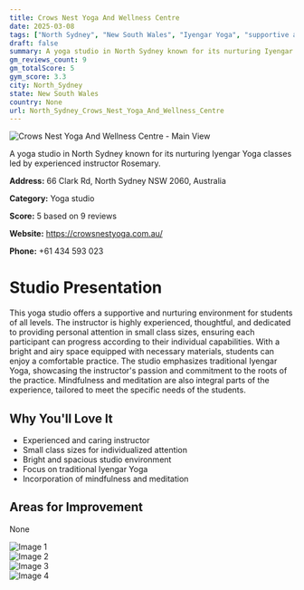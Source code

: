 ```yaml
---
title: Crows Nest Yoga And Wellness Centre
date: 2025-03-08
tags: ["North Sydney", "New South Wales", "Iyengar Yoga", "supportive atmosphere", "personalized instruction", "North Sydney"]  
draft: false
summary: A yoga studio in North Sydney known for its nurturing Iyengar Yoga classes led by experienced instructor Rosemary.
gm_reviews_count: 9
gm_totalScore: 5
gym_score: 3.3
city: North_Sydney
state: New South Wales
country: None
url: North_Sydney_Crows_Nest_Yoga_And_Wellness_Centre
---
```


<div className="aspect-[16/9] relative my-8">
  <img 
    src="https://lh5.googleusercontent.com/p/AF1QipMMy_z-3GqdFP6brwNnV6TzsG1RHw4EiWhl4Fmw=w1920-h1080-k-no"
    alt="Crows Nest Yoga And Wellness Centre - Main View"
    className="object-cover absolute inset-0 w-full h-full rounded-lg"
  />
</div>

A yoga studio in North Sydney known for its nurturing Iyengar Yoga classes led by experienced instructor Rosemary.

**Address:** 66 Clark Rd, North Sydney NSW 2060, Australia

**Category:** Yoga studio

**Score:** 5 based on 9 reviews

**Website:** https://crowsnestyoga.com.au/

**Phone:** +61 434 593 023

# Studio Presentation

This yoga studio offers a supportive and nurturing environment for students of all levels. The instructor is highly experienced, thoughtful, and dedicated to providing personal attention in small class sizes, ensuring each participant can progress according to their individual capabilities. With a bright and airy space equipped with necessary materials, students can enjoy a comfortable practice. The studio emphasizes traditional Iyengar Yoga, showcasing the instructor's passion and commitment to the roots of the practice. Mindfulness and meditation are also integral parts of the experience, tailored to meet the specific needs of the students.

## Why You'll Love It

- Experienced and caring instructor
- Small class sizes for individualized attention
- Bright and spacious studio environment
- Focus on traditional Iyengar Yoga
- Incorporation of mindfulness and meditation

## Areas for Improvement

None

<div className="grid grid-cols-1 xl:grid-cols-2 gap-4 my-8">
<div className="aspect-[4/3] relative"><img src="https://lh5.googleusercontent.com/p/AF1QipN6YY8bAQOfAQiAaVwNJAG-qJX2-swWcVltA4kK=w1920-h1080-k-no" alt="Image 1" className="object-cover absolute inset-0 w-full h-full rounded-lg" /></div>
<div className="aspect-[4/3] relative"><img src="https://lh5.googleusercontent.com/p/AF1QipNo3_7u4y-ZMG_s5BUB6X3hjoHhNV-RMoqyNRao=w1920-h1080-k-no" alt="Image 2" className="object-cover absolute inset-0 w-full h-full rounded-lg" /></div>
<div className="aspect-[4/3] relative"><img src="https://lh5.googleusercontent.com/p/AF1QipOH01J2VNJeO6y0XXKcgkoaWnmIEgYAmNbuzrDl=w1920-h1080-k-no" alt="Image 3" className="object-cover absolute inset-0 w-full h-full rounded-lg" /></div>
<div className="aspect-[4/3] relative"><img src="https://lh5.googleusercontent.com/p/AF1QipNrZ_da_N38DAhjBTNThdRi9gt7OXbFoIEYBfnA=w1920-h1080-k-no" alt="Image 4" className="object-cover absolute inset-0 w-full h-full rounded-lg" /></div>
</div>